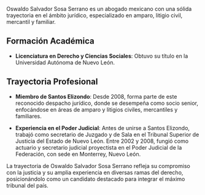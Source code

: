 Oswaldo Salvador Sosa Serrano es un abogado mexicano con una sólida trayectoria en el ámbito jurídico, especializado en amparo, litigio civil, mercantil y familiar.

## Formación Académica

- **Licenciatura en Derecho y Ciencias Sociales**: Obtuvo su título en la Universidad Autónoma de Nuevo León.

## Trayectoria Profesional

- **Miembro de Santos Elizondo**: Desde 2008, forma parte de este reconocido despacho jurídico, donde se desempeña como socio senior, enfocándose en áreas de amparo y litigios civiles, mercantiles y familiares.

- **Experiencia en el Poder Judicial**: Antes de unirse a Santos Elizondo, trabajó como secretario de Juzgado y de Sala en el Tribunal Superior de Justicia del Estado de Nuevo León. Entre 2002 y 2008, fungió como actuario y secretario judicial proyectista en el Poder Judicial de la Federación, con sede en Monterrey, Nuevo León.

La trayectoria de Oswaldo Salvador Sosa Serrano refleja su compromiso con la justicia y su amplia experiencia en diversas ramas del derecho, posicionándolo como un candidato destacado para integrar el máximo tribunal del país.
